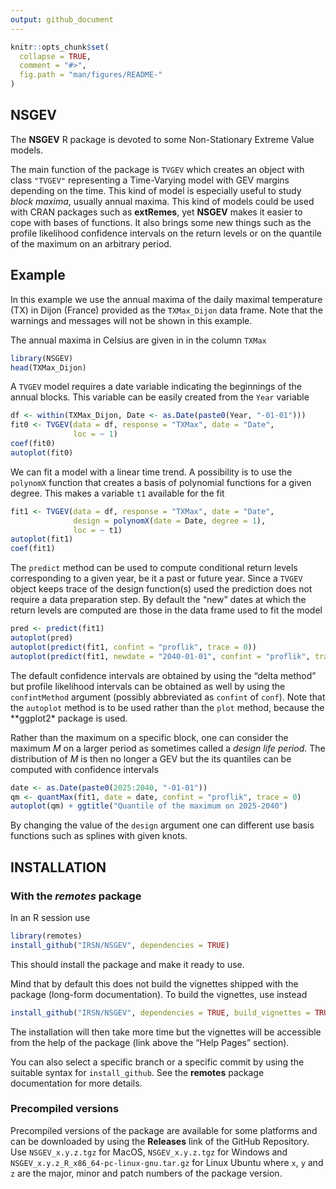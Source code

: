 ```yaml
---
output: github_document
---
```


```r
knitr::opts_chunk$set(
  collapse = TRUE,
  comment = "#>",
  fig.path = "man/figures/README-"
)
```

## NSGEV 

The **NSGEV** R package is devoted to some Non-Stationary 
Extreme Value models.

The main function of the package is `TVGEV` which creates an object
with class `"TVGEV"` representing a Time-Varying model with GEV
margins depending on the time. This kind of model is especially useful
to study *block maxima*, usually annual maxima. This kind of models
could be used with CRAN packages such as **extRemes**, yet **NSGEV**
makes it easier to cope with bases of functions. It also brings some
new things such as the profile likelihood confidence intervals on the
return levels or on the quantile of the maximum on an arbitrary
period.

## Example

In this example we use the annual maxima of the daily maximal
temperature (TX) in Dijon (France) provided as the `TXMax_Dijon` data
frame. Note that the warnings and messages will not be shown in this
example.

The annual maxima in Celsius are given in in the column `TXMax`

```r
library(NSGEV)
head(TXMax_Dijon)
```

A `TVGEV` model requires a date variable indicating the beginnings of
the annual blocks. This variable can be easily created from the `Year`
variable


```r
df <- within(TXMax_Dijon, Date <- as.Date(paste0(Year, "-01-01")))
fit0 <- TVGEV(data = df, response = "TXMax", date = "Date",
              loc = ~ 1)
coef(fit0)
autoplot(fit0)
```

We can fit a model with a linear time trend. A possibility is 
to use the `polynomX` function that creates a basis of polynomial
functions for a given degree. This makes a variable `t1` available
for the fit
	
```r
fit1 <- TVGEV(data = df, response = "TXMax", date = "Date",
              design = polynomX(date = Date, degree = 1),
              loc = ~ t1)
autoplot(fit1)
coef(fit1)

```

The `predict` method can be used to compute conditional return levels
corresponding to a given year, be it a past or future year. Since a 
`TVGEV` object keeps trace of the design function(s) used the prediction
does not require a data preparation step. By default the "new" dates
at which the return levels are computed are those in the data frame
used to fit the model


```r
pred <- predict(fit1)
autoplot(pred)
autoplot(predict(fit1, confint = "proflik", trace = 0))
autoplot(predict(fit1, newdate = "2040-01-01", confint = "proflik", trace = 0))
```

The default confidence intervals are obtained by using the "delta
method" but profile likelihood intervals can be obtained as well by
using the `confintMethod` argument (possibly abbreviated as `confint`
of `conf`). Note that the `autoplot` method is to be used rather than
the `plot` method, because the **ggplot2* package is used.

Rather than the maximum on a specific block, one can consider the
maximum $M$ on a larger period as sometimes called a *design life
period*. The distribution of $M$ is then no longer a GEV but the
its quantiles can be computed with confidence intervals


```r
date <- as.Date(paste0(2025:2040, "-01-01"))
qm <- quantMax(fit1, date = date, confint = "proflik", trace = 0)
autoplot(qm) + ggtitle("Quantile of the maximum on 2025-2040")
```

By changing the value of the `design` argument one can different use
basis functions such as splines with given knots.


## INSTALLATION 

### With the *remotes* package 

In an R session use

```r
library(remotes)
install_github("IRSN/NSGEV", dependencies = TRUE)
```

This should install the package and make it ready to use.

Mind that by default this does not build the vignettes shipped with
the package (long-form documentation). To build the vignettes, use
instead

```r
install_github("IRSN/NSGEV", dependencies = TRUE, build_vignettes = TRUE)
```
The installation will then take more time but the vignettes will be
accessible from the help of the package (link above the "Help Pages"
section).

You can also select a specific branch or a specific commit by using
the suitable syntax for `install_github`. See the **remotes** package
documentation for more details.

### Precompiled versions

Precompiled versions of the package are available for some platforms
and can be downloaded by using the **Releases** link of the GitHub
Repository.  Use `NSGEV_x.y.z.tgz` for MacOS, `NSGEV_x.y.z.tgz` for
Windows and `NSGEV_x.y.z_R_x86_64-pc-linux-gnu.tar.gz` for Linux
Ubuntu where `x`, `y` and `z` are the major, minor and patch numbers
of the package version.
